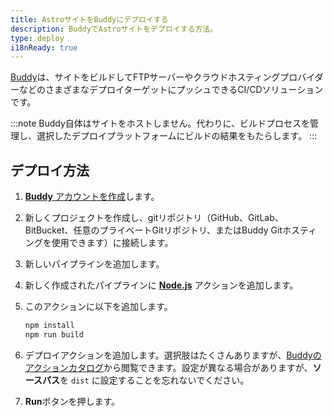 ```yaml
---
title: AstroサイトをBuddyにデプロイする
description: BuddyでAstroサイトをデプロイする方法。
type: deploy
i18nReady: true
---
```


[Buddy](https://buddy.works/)は、サイトをビルドしてFTPサーバーやクラウドホスティングプロバイダーなどのさまざまなデプロイターゲットにプッシュできるCI/CDソリューションです。

:::note
Buddy自体はサイトをホストしません。代わりに、ビルドプロセスを管理し、選択したデプロイプラットフォームにビルドの結果をもたらします。
:::

## デプロイ方法

1. [ **Buddy** アカウントを作成](https://buddy.works/sign-up)します。
2. 新しくプロジェクトを作成し、gitリポジトリ（GitHub、GitLab、BitBucket、任意のプライベートGitリポジトリ、またはBuddy Gitホスティングを使用できます）に接続します。
3. 新しいパイプラインを追加します。
4. 新しく作成されたパイプラインに **[Node.js](https://buddy.works/actions/node-js)** アクションを追加します。
5. このアクションに以下を追加します。

   ```bash
   npm install
   npm run build
   ```

6. デプロイアクションを追加します。選択肢はたくさんありますが、[Buddyのアクションカタログ](https://buddy.works/actions)から閲覧できます。設定が異なる場合がありますが、**ソースパス**を `dist` に設定することを忘れないでください。
7. **Run**ボタンを押します。
